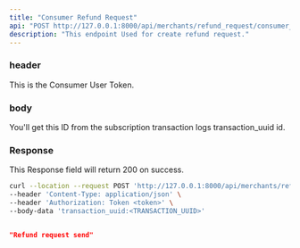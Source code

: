 ```yaml
---
title: "Consumer Refund Request"
api: "POST http://127.0.0.1:8000/api/merchants/refund_request/consumer_refund_request/"
description: "This endpoint Used for create refund request."
---
```


### header
<ParamField header="Authorization" type="string">
  This is the Consumer User Token.
</ParamField>

### body
<ParamField body="transaction_uuid" type="string">
  You'll get this ID from the subscription transaction logs transaction_uuid id.
</ParamField>

### Response

<ResponseField name="success" type="number">
  This Response field will return 200 on success.
</ResponseField>

<RequestExample>

```bash Example Request
curl --location --request POST 'http://127.0.0.1:8000/api/merchants/refund_request/consumer_refund_request/' \
--header 'Content-Type: application/json' \
--header 'Authorization: Token <token>' \
--body-data 'transaction_uuid:<TRANSACTION_UUID>'
```
</RequestExample>

<ResponseExample>

```json Response

"Refund request send"
    
```

</ResponseExample>
